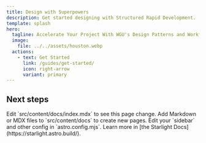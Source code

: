 ```yaml
---
title: Design with Superpowers
description: Get started designing with Structured Rapid Development.
template: splash
hero:
  tagline: Accelerate Your Project With WGU's Design Patterns and Workflows
  image:
    file: ../../assets/houston.webp
  actions:
    - text: Get Started
      link: /guides/get-started/
      icon: right-arrow
      variant: primary
---
```



## Next steps

<CardGrid stagger>
	<Card title="Component Specifications" icon="pencil">
		Edit `src/content/docs/index.mdx` to see this page change.
	</Card>
	<Card title="Design Patterns" icon="add-document">
		Add Markdown or MDX files to `src/content/docs` to create new pages.
	</Card>
	<Card title="Configure your site" icon="setting">
		Edit your `sidebar` and other config in `astro.config.mjs`.
	</Card>
	<Card title="Read the docs" icon="open-book">
		Learn more in [the Starlight Docs](https://starlight.astro.build/).
	</Card>
</CardGrid>
